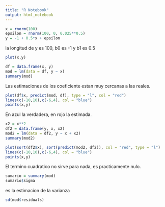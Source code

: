 ```yaml
---
title: "R Notebook"
output: html_notebook
---
```


```r
x = rnorm(100)
epsilon = rnorm(100, 0, 0.025**0.5)
y = -1 + 0.5*x + epsilon
```
la longitud de y es 100, b0 es -1 y b1 es 0.5

```r
plot(x,y)
```
```r
df = data.frame(x, y)
mod = lm(data = df, y ~ x)
summary(mod)
```
Las estimaciones de los coeficiente estan muy cercanas a las reales. 

```r
plot(df$x, predict(mod, df), type = "l", col = "red")
lines(c(-10,10),c(-6,4), col = "blue")
points(x,y)
```
En azul la verdadera, en rojo la estimada.

```r
x2 = x**2
df2 = data.frame(y, x, x2)
mod2 = lm(data = df2, y ~ x + x2)
summary(mod2)
```
```r
plot(sort(df2$x), sort(predict(mod2, df2)), col = "red", type = "l")
lines(c(-10,10),c(-6,4), col = "blue")
points(x,y)
```
El termino cuadratico no sirve para nada, es practicamente nulo.


```r
sumario = summary(mod)
sumario$sigma
```
es la estimacion de la varianza



```r
sd(mod$residuals)
```

